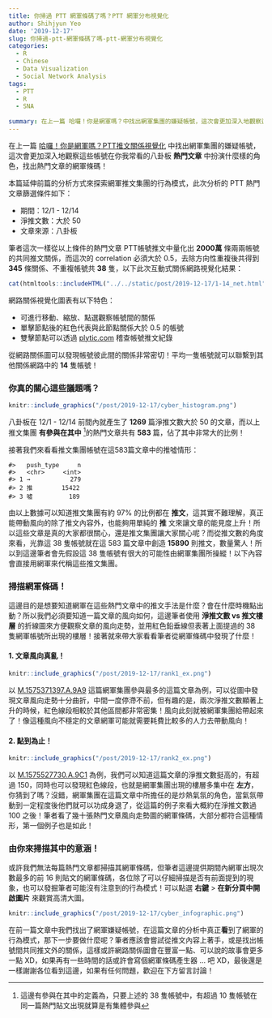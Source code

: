 ```yaml
---
title: 你掃過 PTT 網軍條碼了嗎？PTT 網軍分布視覺化
author: Shihjyun Yeo
date: '2019-12-17'
slug: 你掃過-ptt-網軍條碼了嗎-ptt-網軍分布視覺化
categories:
  - R
  - Chinese
  - Data Visualization
  - Social Network Analysis
tags:
  - PTT
  - R
  - SNA
  
summary: 在上一篇 哈囉！你是網軍嗎？中找出網軍集團的嫌疑帳號，這次會更加深入地觀察這些帳號在你我常看的八卦板 **熱門文章** 中扮演什麼樣的角色，找出熱門文章的網軍條碼！
---
```


在上一篇 [哈囉！你是網軍嗎？PTT推文關係視覺化](https://www.syviz.me/post/%E5%93%88%E5%9B%89-%E4%BD%A0%E6%98%AF%E7%B6%B2%E8%BB%8D%E5%97%8E-ptt%E6%8E%A8%E6%96%87%E9%97%9C%E4%BF%82%E8%A6%96%E8%A6%BA%E5%8C%96/) 中找出網軍集團的嫌疑帳號，這次會更加深入地觀察這些帳號在你我常看的八卦板 **熱門文章** 中扮演什麼樣的角色，找出熱門文章的網軍條碼！

本篇延伸前篇的分析方式來探索網軍推文集團的行為模式，此次分析的 PTT 熱門文章篩選條件如下：

- 期間：12/1 - 12/14
- 淨推文數：大於 50
- 文章來源：八卦板

筆者這次一樣從以上條件的熱門文章 PTT帳號推文中量化出 **2000萬** 條兩兩帳號的共同推文關係，而這次的 correlation 必須大於 0.5，去除方向性重複後共得到 **345** 條關係、不重複帳號共 **38** 隻，以下此次互動式關係網路視覺化結果：

```r
cat(htmltools::includeHTML("../../static/post/2019-12-17/1-14_net.html"))
```

網路關係視覺化圖表有以下特色：

- 可進行移動、縮放、點選觀察帳號間的關係
- 單擊節點後的紅色代表與此節點關係大於 0.5 的帳號
- 雙擊節點可以透過 [plytic.com](https://www.plytic.com/) 稽查帳號推文紀錄

從網路關係圖可以發現帳號彼此間的關係非常密切！平均一隻帳號就可以聯繫到其他關係網路中的 **14** 隻帳號！

### 你真的關心這些議題嗎？

```r
knitr::include_graphics("/post/2019-12-17/cyber_histogram.png")
```

八卦板在 12/1 - 12/14 前間內就產生了 **1269** 篇淨推文數大於 50 的文章，而以上推文集團 **有參與在其中** [^1]的熱門文章共有 **583** 篇，佔了其中非常大的比例！

接著我們來看看推文集團帳號在這583篇文章中的推噓情形：

```
#>   push_type     n
#>   <chr>     <int>
#> 1 →           279
#> 2 推        15422
#> 3 噓          189
```
由以上數據可以知道推文集團有約 97% 的比例都在 **推文**，這其實不難理解，真正能帶動風向的除了推文內容外，也能夠用單純的 **推** 文來讓文章的能見度上升！所以這些文章是真的大家都很關心，還是推文集團讓大家關心呢？而從推文數的角度來看，光靠這 38 隻帳號就在這 583 篇文章中創造 **15890** 則推文，數量驚人！所以到這邊筆者會先假設這 38 隻帳號有很大的可能性由網軍集團所操縱！以下內容會直接用網軍來代稱這些推文集團。


### 掃描網軍條碼！

這邊目的是想要知道網軍在這些熱門文章中的推文手法是什麼？會在什麼時機點出動？所以我們必須要知道一篇文章的風向如何，這邊筆者使用 **淨推文數 vs 推文樓層** 的折線圖來方便觀察文章的風向走勢，並用紅色鉛垂線但表著上面提過的 38 隻網軍帳號所出現的樓層！接著就來帶大家看看筆者從網軍條碼中發現了什麼！

#### 1. 文章風向真亂！

```r
knitr::include_graphics("/post/2019-12-17/rank1_ex.png")
```

以 [M.1575371397.A.9A9](https://www.ptt.cc/bbs/Gossiping/M.1575371397.A.9A9.html) 這篇網軍集團參與最多的這篇文章為例，可以從圖中發現文章風向走勢十分曲折，中間一度停滯不前，但有趣的是，兩次淨推文數顯著上升的時候，紅色線段相較於其他區間都非常密集！風向此刻就被網軍集團給帶起來了！像這種風向不穩定的文章網軍可能就需要耗費比較多的人力去帶動風向！

#### 2. 點到為止！

```r
knitr::include_graphics("/post/2019-12-17/rank2_ex.png")
```

以 [M.1575527730.A.9C1](https://www.ptt.cc/bbs/Gossiping/M.1575527730.A.9C1.html) 為例，我們可以知道這篇文章的淨推文數挺高的，有超過 150，同時也可以發現紅色線段，也就是網軍集團出現的樓層多集中在 **左方**，你猜到了嗎？沒錯，網軍集團在這篇文章中所擔任的是炒熱氣氛的角色，當氣氛帶動到一定程度後他們就可以功成身退了，從這篇的例子來看大概約在淨推文數過 100 之後！筆者看了幾十張熱門文章風向走勢圖的網軍條碼，大部分都符合這種情形，第一個例子也是如此！


### 由你來掃描其中的意涵！

或許我們無法每篇熱門文章都掃描其網軍條碼，但筆者這邊提供期間內網軍出現次數最多的前 16 則貼文的網軍條碼，各位除了可以仔細掃描是否有前面提到的現象，也可以發掘筆者可能沒有注意到的行為模式！可以點選 **右鍵** > **在新分頁中開啟圖片** 來觀賞高清大圖。

```r
knitr::include_graphics("/post/2019-12-17/cyber_infographic.png")
```


在前一篇文章中我們找出了網軍嫌疑帳號，在這篇文章的分析中真正**看**到了網軍的行為模式，那下一步要做什麼呢？筆者應該會嘗試從推文內容上著手，或是找出帳號間共同推文外的關係，這樣或許網路關係圖會在豐富一點、可以說的故事會更多一點 XD，如果再有一些時間的話或許會寫個網軍條碼產生器 ... 吧 XD，最後還是一樣謝謝各位看到這邊，如果有任何問題，歡迎在下方留言討論！

[^1]: 這邊有參與在其中的定義為，只要上述的 38 隻帳號中，有超過 10 隻帳號在同一篇熱門貼文出現就算是有集體參與
